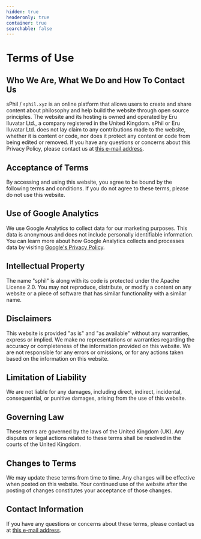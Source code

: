 ```yaml
---
hidden: true
headeronly: true
container: true
searchable: false
---
```


# Terms of Use

## Who We Are, What We Do and How To Contact Us

sPhil / `sphil.xyz` is an online platform that allows users to create and share
content about philosophy and help build the website through open source
principles. The website and its hosting is owned and operated by Eru Iluvatar
Ltd., a company registered in the United Kingdom. sPhil or Eru Iluvatar Ltd.
does not lay claim to any contributions made to the website, whether it is
content or code, nor does it protect any content or code from being edited or
removed. If you have any questions or concerns about this Privacy Policy, please
contact us at [this e-mail address](mailto:service@systemphil.com).

## Acceptance of Terms

By accessing and using this website, you agree to be bound by the following
terms and conditions. If you do not agree to these terms, please do not use this
website.

## Use of Google Analytics

We use Google Analytics to collect data for our marketing purposes. This data is
anonymous and does not include personally identifiable information. You can
learn more about how Google Analytics collects and processes data by visiting
[Google's Privacy Policy](https://policies.google.com/technologies/partner-sites).

## Intellectual Property

The name "sphil" is along with its code is protected under the Apache License
2.0. You may not reproduce, distribute, or modify a content on any website or a
piece of software that has similar functionality with a similar name.

## Disclaimers

This website is provided "as is" and "as available" without any warranties,
express or implied. We make no representations or warranties regarding the
accuracy or completeness of the information provided on this website. We are not
responsible for any errors or omissions, or for any actions taken based on the
information on this website.

## Limitation of Liability

We are not liable for any damages, including direct, indirect, incidental,
consequential, or punitive damages, arising from the use of this website.

## Governing Law

These terms are governed by the laws of the United Kingdom (UK). Any disputes or
legal actions related to these terms shall be resolved in the courts of the
United Kingdom.

## Changes to Terms

We may update these terms from time to time. Any changes will be effective when
posted on this website. Your continued use of the website after the posting of
changes constitutes your acceptance of those changes.

## Contact Information

If you have any questions or concerns about these terms, please contact us at
[this e-mail address](mailto:service@systemphil.com).
